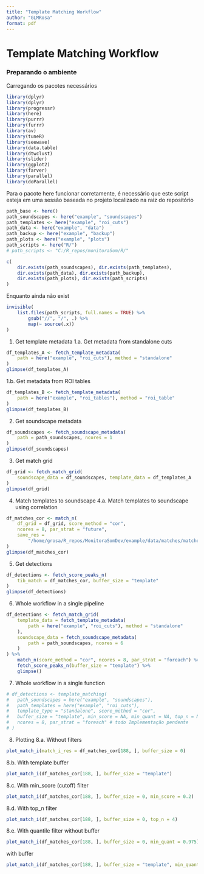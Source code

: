 ```yaml
---
title: "Template Matching Workflow"
author: "GLMRosa"
format: pdf
---
```


# Template Matching Workflow

### Preparando o ambiente

Carregando os pacotes necessários

```r
library(dplyr)
library(dplyr)
library(progressr)
library(here)
library(purrr)
library(furrr)
library(av)
library(tuneR)
library(seewave)
library(data.table)
library(dtwclust)
library(slider)
library(ggplot2)
library(farver)
library(parallel)
library(doParallel)
```

Para o pacote here funcionar corretamente, é necessário que este script esteja em uma sessão baseada no projeto localizado na raiz do repositório

```r
path_base <- here()
path_soundscapes <- here("example", "soundscapes")
path_templates <- here("example", "roi_cuts")
path_data <- here("example", "data")
path_backup <- here("example", "backup")
path_plots <- here("example", "plots")
path_scripts <- here("R/")
# path_scripts <- "C:/R_repos/monitoraSom/R/"

c(
    dir.exists(path_soundscapes), dir.exists(path_templates),
    dir.exists(path_data), dir.exists(path_backup),
    dir.exists(path_plots), dir.exists(path_scripts)
)
```

<!-- todo Criar a função set_paths() copm checagens para facilitar a definição dos  -->

Enquanto ainda não exist
```r
invisible(
    list.files(path_scripts, full.names = TRUE) %>%
        gsub("//", "/", .) %>%
        map(~ source(.x))
)
```

1.  Get template metadata 1.a. Get metadata from standalone cuts

```r
df_templates_A <- fetch_template_metadata(
    path = here("example", "roi_cuts"), method = "standalone"
)
glimpse(df_templates_A)
```

1.b. Get metadata from ROI tables

```r
df_templates_B <- fetch_template_metadata(
    path = here("example", "roi_tables"), method = "roi_table"
)
glimpse(df_templates_B)
```

2.  Get soundscape metadata

```r
df_soundscapes <- fetch_soundscape_metadata(
    path = path_soundscapes, ncores = 1
)
glimpse(df_soundscapes)
```

3.  Get match grid

```r
df_grid <- fetch_match_grid(
    soundscape_data = df_soundscapes, template_data = df_templates_A
)
glimpse(df_grid)
```

4.  Match templates to soundscape 4.a. Match templates to soundscape using correlation

```r
df_matches_cor <- match_n(
    df_grid = df_grid, score_method = "cor",
    ncores = 8, par_strat = "future",
    save_res =
        "/home/grosa/R_repos/MonitoraSomDev/example/data/matches/matches_cor.rds"
)
glimpse(df_matches_cor)
```

5.  Get detections

```r
df_detections <- fetch_score_peaks_n(
    tib_match = df_matches_cor, buffer_size = "template"
)
glimpse(df_detections)
```

6.  Whole workflow in a single pipeline

```r
df_detections <- fetch_match_grid(
    template_data = fetch_template_metadata(
        path = here("example", "roi_cuts"), method = "standalone"
    ),
    soundscape_data = fetch_soundscape_metadata(
        path = path_soundscapes, ncores = 6
    )
) %>%
    match_n(score_method = "cor", ncores = 8, par_strat = "foreach") %>%
    fetch_score_peaks_n(buffer_size = "template") %>%
    glimpse()
```

7.  Whole workflow in a single function

```r
# df_detections <- template_matching(
#   path_soundscapes = here("example", "soundscapes"),
#   path_templates = here("example", "roi_cuts"),
#   template_type = "standalone", score_method = "cor",
#   buffer_size = "template", min_score = NA, min_quant = NA, top_n = NA,
#   ncores = 8, par_strat = "foreach" # todo Implementação pendente
# )
```

8.  Plotting 8.a. Without filters

```r
plot_match_i(match_i_res = df_matches_cor[188, ], buffer_size = 0)
```

8.b. With template buffer

```r
plot_match_i(df_matches_cor[188, ], buffer_size = "template")
```

8.c. With min_score (cutoff) filter

```r
plot_match_i(df_matches_cor[188, ], buffer_size = 0, min_score = 0.2)
```

8.d. With top_n filter

```r
plot_match_i(df_matches_cor[188, ], buffer_size = 0, top_n = 4)
```

8.e. With quantile filter without buffer

```r
plot_match_i(df_matches_cor[188, ], buffer_size = 0, min_quant = 0.975)
```

with buffer

```r
plot_match_i(df_matches_cor[188, ], buffer_size = "template", min_quant = 0.975)
```